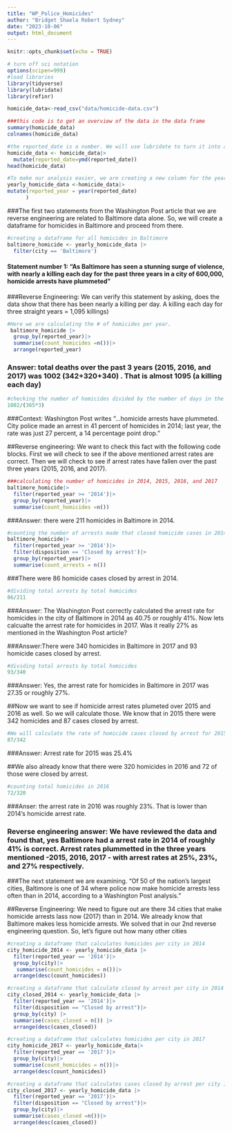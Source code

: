 ```yaml
---
title: "WP_Police_Homicides"
author: "Bridget Shaela Robert Sydney"
date: "2023-10-06"
output: html_document
---
```


```r
knitr::opts_chunk$set(echo = TRUE)
```


```r
# turn off sci notation
options(scipen=999)
#load libraries
library(tidyverse)
library(lubridate)
library(refinr)

```

```r
homicide_data<-read_csv("data/homicide-data.csv")
```
```r
###this code is to get an overview of the data in the data frame
summary(homicide_data)
colnames(homicide_data)
```
```r
#the reported_date is a number. We will use lubridate to turn it into a date. 
homicide_data <- homicide_data|>
  mutate(reported_date=ymd(reported_date))
head(homicide_data)

```
```r
#To make our analysis easier, we are creating a new column for the year
yearly_homicide_data <-homicide_data|>
mutate(reported_year = year(reported_date)
      )
```

###The first two statements from the Washington Post article that we are reverse engineering are related to Baltimore data alone. So, we will create a dataframe for homicides in Baltimore and proceed from there. 
```r
#creating a dataframe for all homicides in Baltimore 
baltimore_homicide <- yearly_homicide_data |>
  filter(city == 'Baltimore')

```


#### Statement number 1: "As Baltimore has seen a stunning surge of violence, with nearly a killing each day for the past three years in a city of 600,000, homicide arrests have plummeted" 

###Reverse Engineering: We can verify this statement by asking, does the data show that there has been nearly a killing per day. A killing each day for three straight years = 1,095 killings)

```r
#Here we are calculating the # of homicides per year. 
 baltimore_homicide |>
  group_by(reported_year)|>
  summarise(count_homicides =n())|>
  arrange(reported_year)
```
### Answer: total deaths over the past 3 years (2015, 2016, and 2017) was 1002 (342+320+340) . That is almost 1095 (a killing each day)

```r
#checking the number of homicides divided by the number of days in the past 3 years. 
1002/(365*3)

```
###Context: Washington Post writes "...homicide arrests have plummeted. City police made an arrest in 41 percent of homicides in 2014; last year, the rate was just 27 percent, a 14 percentage point drop."

##Reverse engineering: We want to check this fact with the following code blocks. First we will check to see if the above mentioned arrest rates are correct. Then we will check to see if arrest rates have fallen over the past three years (2015, 2016, and 2017). 

```r
###calculating the number of homicides in 2014, 2015, 2016, and 2017
baltimore_homicide|>
  filter(reported_year >= '2014')|> 
  group_by(reported_year)|>
  summarise(count_homicides =n())

```
###Answer: there were 211 homicides in Baltimore in 2014. 
```r
#counting the number of arrests made that closed homicide cases in 2014. 
baltimore_homicide|>
  filter(reported_year >= '2014')|>
  filter(disposition == 'Closed by arrest')|>
  group_by(reported_year)|>
  summarise(count_arrests = n())
```
###There were 86 homicide cases closed by arrest in 2014. 

```r
#dividing total arrests by total homicides
86/211

```
###Answer: The Washington Post correctly calculated the arrest rate for homicides in the city of Baltimore in 2014 as 40.75 or roughly 41%. Now lets calcualte the arrest rate for homicides in 2017. Was it really 27% as mentioned in the Washington Post article? 


###Answer:There were 340 homicides in Baltimore in 2017 and 93 homicide cases closed by arrest. 

```r
#dividing total arrests by total homicides
93/340
```
###Answer: Yes, the arrest rate for homicides in Baltimore in 2017 was 27.35 or roughly 27%. 


##Now we want to see if homicide arrest rates plumeted over 2015 and 2016 as well. So we will calculate those. We know that in 2015 there were 342 homicides and 87 cases closed by arrest. 

```r
#We will calculate the rate of homicide cases closed by arrest for 2015
87/342

```
###Answer: Arrest rate for 2015 was 25.4%

##We also already know that there were 320 homicides in 2016 and 72 of those were closed by arrest. 
```r
#counting total homicides in 2016
72/320
```

###Anser: the arrest rate in 2016 was roughly 23%. That is lower than 2014's homicide arrest rate. 

### Reverse engineering answer: We have reviewed the data and found that, yes Baltimore had a arrest rate in 2014 of roughly 41% is correct. Arrest rates plummetted in the three years mentioned -2015, 2016, 2017 - with arrest rates at 25%, 23%, and 27% respectively. 


###The next statement we are examining. "Of 50 of the nation’s largest cities, Baltimore is one of 34 where police now make homicide arrests less often than in 2014, according to a Washington Post analysis." 

##Reverse Engineering: We need to figure out are there 34 cities that make homicide arrests lass now (2017) than in 2014. We already know that Baltimore makes less homicide arrests. We solved that in our 2nd reverse engineering question. So, let's figure out how many other cities 

```r
#creating a dataframe that calculates homicides per city in 2014 
city_homicide_2014 <- yearly_homicide_data |>
  filter(reported_year == '2014')|>
  group_by(city)|>
   summarise(count_homicides = n())|>
  arrange(desc(count_homicides))
```

```r
#creating a dataframe that calculate closed by arrest per city in 2014
city_closed_2014 <- yearly_homicide_data |>
  filter(reported_year == '2014')|>
  filter(disposition == "Closed by arrest")|>
  group_by(city) |>
  summarise(cases_closed = n()) |>
  arrange(desc(cases_closed))
```

```r
#creating a dataframe that calculates homicides per city in 2017
city_homicide_2017 <- yearly_homicide_data|>
  filter(reported_year == '2017')|>
  group_by(city)|>
  summarise(count_homicides = n())|>
  arrange(desc(count_homicides))


```


```r
#creating a dataframe that calculates cases closed by arrest per city in 2017 
city_closed_2017 <- yearly_homicide_data |>
  filter(reported_year == '2017')|>
  filter(disposition == "Closed by arrest")|>
  group_by(city)|>
  summarise(cases_closed =n())|>
  arrange(desc(cases_closed))
```



